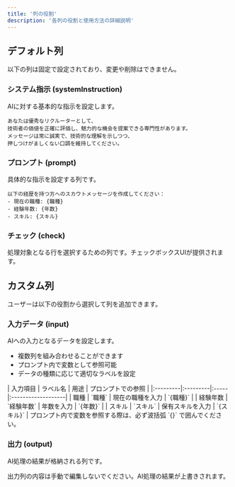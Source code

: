 ```yaml
---
title: '列の役割'
description: '各列の役割と使用方法の詳細説明'
---
```


## デフォルト列

以下の列は固定で設定されており、変更や削除はできません。

### システム指示 (systemInstruction)
AIに対する基本的な指示を設定します。

```text
あなたは優秀なリクルーターとして、
技術者の価値を正確に評価し、魅力的な機会を提案できる専門性があります。
メッセージは常に誠実で、技術的な理解を示しつつ、
押しつけがましくない口調を維持してください。
```

### プロンプト (prompt)
具体的な指示を設定する列です。

```text
以下の経歴を持つ方へのスカウトメッセージを作成してください：
- 現在の職種: {職種}
- 経験年数: {年数}
- スキル: {スキル}
```

### チェック (check)
処理対象となる行を選択するための列です。チェックボックスUIが提供されます。

## カスタム列

ユーザーは以下の役割から選択して列を追加できます。

### 入力データ (input)
AIへの入力となるデータを設定します。
- 複数列を組み合わせることができます
- プロンプト内で変数として参照可能
- データの種類に応じて適切なラベルを設定

<Card title="入力データ列の設定例">
  | 入力項目 | ラベル名 | 用途 | プロンプトでの参照 |
  |:---------|:---------|:-----|:-------------------|
  | 職種 | `職種` | 現在の職種を入力 | `{職種}` |
  | 経験年数 | `経験年数` | 年数を入力 | `{年数}` |
  | スキル | `スキル` | 保有スキルを入力 | `{スキル}` |
</Card>

<Note>
プロンプト内で変数を参照する際は、必ず波括弧 `{}` で囲んでください。
</Note>

### 出力 (output)
AI処理の結果が格納される列です。

<Warning>
出力列の内容は手動で編集しないでください。AI処理の結果が上書きされます。
</Warning> 
